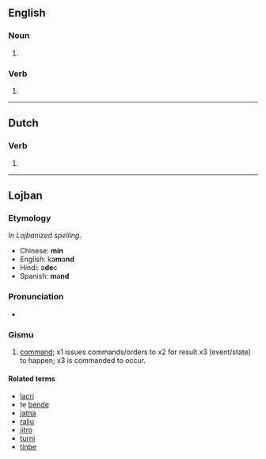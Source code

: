 ==English==

===Noun===
{{en-noun}}

# {{obsolete spelling of|[[mind]]}}

===Verb===
{{infl|en|verb}}

# {{obsolete spelling of|[[mind]]}}

----

==Dutch==
===Verb===
{{infl|nl|verb form}}
# {{nl-verb-form|n=singular|t=past tense|minnen}}

----

==Lojban==

===Etymology===
''In Lojbanized spelling.''
* Chinese: '''min'''
* English: ka'''m'''a'''nd'''
* Hindi: a'''de'''c
* Spanish: '''m'''a'''nd'''

===Pronunciation===
* {{IPA|/'minde/|lang=jbo}}

===Gismu===
{{jbo-gismu|mid|mi'e}}

# [[command]]; x1 issues commands/orders to x2 for result x3 (event/state) to happen; x3 is commanded to occur.

====Related terms====
* [[lacri]]
* te [[bende]]
* [[jatna]]
* [[ralju]]
* [[jitro]]
* [[turni]]
* [[tinbe]]